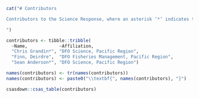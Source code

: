 ```r
cat("# Contributors

Contributors to the Science Response, where an asterisk ‘*’ indicates the primary author(s).

")
```

```r
contributors <- tibble::tribble(
  ~Name,            ~Affiliation,
  "Chris Grandin*", "DFO Science, Pacific Region",
  "Finn, Deirdre",  "DFO Fisheries Management, Pacific Region",
  "Sean Anderson*", "DFO Science, Pacific Region")

names(contributors) <- tr(names(contributors))
names(contributors) <- paste0("\\textbf{", names(contributors), "}")
```

```r

csasdown::csas_table(contributors)
```

<!-- Decrease the table index by one to account for the contributors table: -->
\addtocounter{table}{-1}
